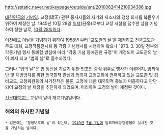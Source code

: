http://sstatic.naver.net/keypage/outside/ent/2010062414210934386.jpg

[[대한민국]]의 [[기념일]]. 교정(矯正) 관련 종사자들의 사기와 재소자의 갱생 의지를 북돋우기 위하여 제정한 날.
1945년 10월 28일 [[일제]](日帝)로부터 교정 시설을 접수한 날을 기념하여 정한 날로, [[10월 28일]]이다. 

이전에도 이날을 기념하기 위하여 1958년 부터 '교도관의 날'을 제정하고 전국교도관 무도 대회, 교정작품전시회 등 각종 기념행사를 시행하여 왔으나 1973. 3. 30일 정부의 각종기념 행사 통폐합 방침에 따라 "각종 기념 등에관한 규정"이 개정되어 교도관의 날이 폐지 되고 "법의 날"로 흡수되었다. 
 
그러나 "법의 날"은 법 정신을 기르기 위한 법조인 중심 위주로 행사가 이루어져, 범죄예방 및 재범방지를 위한 범국민적 관심과 범죄자 교정교화에 전력하고 있는 교도관 및 경비교도, 교정위원등의 사기진작은 물론, 교정에 대한 대국민적 홍보가 미흡하다고 판단되어 교정의 날 제정을 추진하게 되었으며, 이리하여 교정의 날이 제정된 것이다.

[[선문대학교]]는 교정의 날이 개교기념일이다.

=== 해외의 유사한 기념일 ===
 * 일본에는 '갱생보호의 날'이 있는데, [[1949년]] [[7월 1일]]에 범죄자예방갱생법이 실시된 것을 기념하는 날이다.
